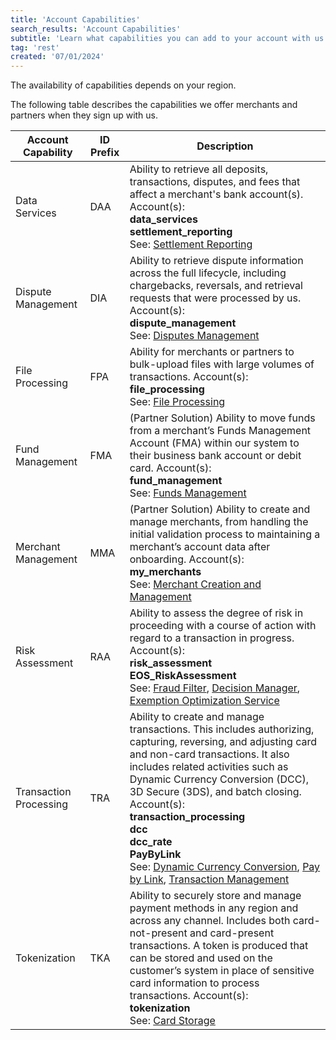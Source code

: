 ```yaml
---
title: 'Account Capabilities'
search_results: 'Account Capabilities'
subtitle: 'Learn what capabilities you can add to your account with us'
tag: 'rest'
created: '07/01/2024'
---
```


<Infobox>The availability of capabilities depends on your region.</Infobox>

The following table describes the capabilities we offer merchants and partners when they sign up with us.

| Account Capability | ID Prefix | Description |
| --- | --- | --- |
| Data Services | DAA | Ability to retrieve all deposits, transactions, disputes, and fees that affect a merchant's bank account(s). Account(s): <br />  **data\_services** <br />  **settlement\_reporting** <br /> See: [Settlement Reporting](/docs/reporting/settlement-reporting-overview "Settlement Reporting") |
| Dispute Management | DIA | Ability to retrieve dispute information across the full lifecycle, including chargebacks, reversals, and retrieval requests that were processed by us. Account(s): <br />  **dispute\_management** <br /> See: [Disputes Management](/docs/operations/disputes-management-overview "Disputes Management") |
| File Processing | FPA | Ability for merchants or partners to bulk-upload files with large volumes of transactions. Account(s): <br /> **file\_processing** <br /> See: [File Processing](/docs/operations/file-processing-overview "File Processing Overview") |
| Fund Management | FMA | (Partner Solution) Ability to move funds from a merchant’s Funds Management Account (FMA) within our system to their business bank account or debit card.  Account(s): <br /> **fund\_management**  <br /> See: [Funds Management](/docs/partners-funds-mgt "Funds Management") |
| Merchant Management | MMA | (Partner Solution) Ability to create and manage merchants, from handling the initial validation process to maintaining a merchant’s account data after onboarding. Account(s): <br />  **my\_merchants**  <br /> See: [Merchant Creation and Management](/docs/partners/merchant-mgt "Merchant Creation and Management") |
| Risk Assessment | RAA | Ability to assess the degree of risk in proceeding with a course of action with regard to a transaction in progress.  Account(s): <br />  **risk\_assessment** <br />  **EOS\_RiskAssessment**  <br /> See: [Fraud Filter](/docs/fraud-filter "Fraud Filter"), [Decision Manager](/docs/decision-manager#api "Decision Manager"), [Exemption Optimization Service](/ecommerce/exemptions/eos#api "Exemption Optimization Service") |
| Transaction Processing | TRA | Ability to create and manage transactions. This includes authorizing, capturing, reversing, and adjusting card and non-card transactions. It also includes related activities such as Dynamic Currency Conversion (DCC), 3D Secure (3DS), and batch closing. Account(s): <br />  **transaction\_processing** <br />  **dcc** <br /> **dcc\_rate** <br /> **PayByLink**  <br /> See: [Dynamic Currency Conversion](/docs/payments/payment-methods/dynamic-currency-conversion-guide "Dynamic Currency Conversion"), [Pay by Link](/docs/payments/online/pay-by-link-overview "Pay By Link"), [Transaction Management](/docs/transaction-management "Transaction Management") |
| Tokenization | TKA | Ability to securely store and manage payment methods in any region and across any channel. Includes both card-not-present and card-present transactions. A token is produced that can be stored and used on the customer’s system in place of sensitive card information to process transactions. Account(s): <br />  **tokenization**  <br /> See: [Card Storage](/docs/payments/tokenization/card-storage-guide "Card Storage") |
